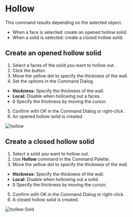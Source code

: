 
# Hollow

<Reference shortcut="" command="Hollow" button="Right of Command Bar" />

This command results depending on the selected object.
- When a face is selected: create an opened hollow solid.
- When a solid is selected: create a closed hollow solid.

## Create an opened hollow solid

1. Select a faces of the solid you want to hollow out.
2. Click the button <ButtonIcon type="button-hollow" />
3. Move the yellow dot to specify the thickness of the wall.
4. Set the options in the Command Dialog
  - **thickness:** Specify the thickness of the wall.
  - **Local:** Disable when hollowing out a faces.
  - <kbd>D</kbd> Specify the thickness by moving the cursor.
5. Confirm with OK in the Command Dialog or right-click.
6. An opened hollow solid is created.

![hollow](/img/hollow.gif)

## Create a closed hollow solid

1. Select a solid you want to hollow out.
2. Use **Hollow** command in the Command Palette.
3. Move the yellow dot to specify the thickness of the wall.
  - **thickness:** Specify the thickness of the wall.
  - **Local:** Disable when hollowing out a solid.
  - <kbd>D</kbd> Specify the thickness by moving the cursor.
5. Confirm with OK in the Command Dialog or right-click.
6. A closed hollow solid is created.

![hollow Sold](/img/hollow-solid.gif)

